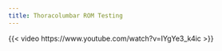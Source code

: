 ```yaml
---
title: Thoracolumbar ROM Testing
---
```


{{< video https://www.youtube.com/watch?v=IYgYe3_k4ic >}} 

